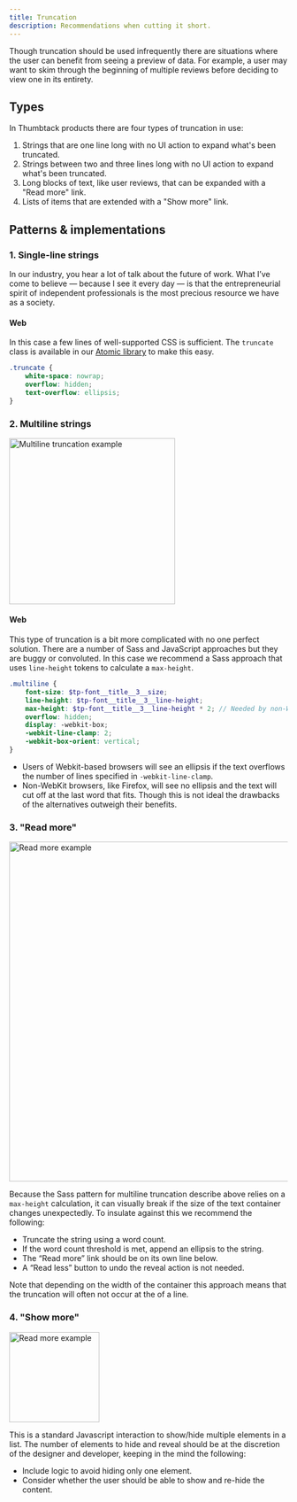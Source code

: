 ```yaml
---
title: Truncation
description: Recommendations when cutting it short.
---
```


Though truncation should be used infrequently there are situations where the user can benefit from seeing a preview of data. For example, a user may want to skim through the beginning of multiple reviews before deciding to view one in its entirety.

## Types

In Thumbtack products there are four types of truncation in use:

1. Strings that are one line long with no UI action to expand what's been truncated.
2. Strings between two and three lines long with no UI action to expand what's been truncated.
3. Long blocks of text, like user reviews, that can be expanded with a "Read more" link.
4. Lists of items that are extended with a "Show more" link.

## Patterns & implementations

### 1. Single-line strings

<div className="ba b-gray-300 pa4">
    <div className="truncate">
        In our industry, you hear a lot of talk about the future of work. What I’ve come to believe
        — because I see it every day — is that the entrepreneurial spirit of independent
        professionals is the most precious resource we have as a society.
    </div>
</div>

#### Web

In this case a few lines of well-supported CSS is sufficient. The `truncate` class is available in our [Atomic library](/atomic/#section-truncate) to make this easy.

```css
.truncate {
    white-space: nowrap;
    overflow: hidden;
    text-overflow: ellipsis;
}
```

### 2. Multiline strings

<div class="ba b-gray-300 pa4">
    <img src="./multiline.png" alt="Multiline truncation example" width="300" />
</div>

#### Web

This type of truncation is a bit more complicated with no one perfect solution. There are a number of Sass and JavaScript approaches but they are buggy or convoluted. In this case we recommend a Sass approach that uses `line-height` tokens to calculate a `max-height`.

```scss
.multiline {
    font-size: $tp-font__title__3__size;
    line-height: $tp-font__title__3__line-height;
    max-height: $tp-font__title__3__line-height * 2; // Needed by non-Webkit browsers
    overflow: hidden;
    display: -webkit-box;
    -webkit-line-clamp: 2;
    -webkit-box-orient: vertical;
}
```

-   Users of Webkit-based browsers will see an ellipsis if the text overflows the number of lines specified in `-webkit-line-clamp`.
-   Non-WebKit browsers, like Firefox, will see no ellipsis and the text will cut off at the last word that fits. Though this is not ideal the drawbacks of the alternatives outweigh their benefits.

### 3. "Read more"

<div class="ba b-gray-300 pa4 mb3">
    <img src="./read-more.png" alt="Read more example" width="614" />
</div>

Because the Sass pattern for multiline truncation describe above relies on a `max-height` calculation, it can visually break if the size of the text container changes unexpectedly. To insulate against this we recommend the following:

-   Truncate the string using a word count.
-   If the word count threshold is met, append an ellipsis to the string.
-   The “Read more” link should be on its own line below.
-   A “Read less” button to undo the reveal action is not needed.

Note that depending on the width of the container this approach means that the truncation will often not occur at the of a line.

### 4. "Show more"

<div class="ba b-gray-300 pa4 mb3">
    <img src="./list.png" alt="Read more example" width="163" />
</div>

This is a standard Javascript interaction to show/hide multiple elements in a list. The number of elements to hide and reveal should be at the discretion of the designer and developer, keeping in the mind the following:

-   Include logic to avoid hiding only one element.
-   Consider whether the user should be able to show and re-hide the content.
